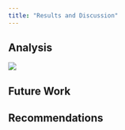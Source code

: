 ```yaml
---
title: "Results and Discussion"
---
```


## Analysis

![](images/Water Resupply Last.png)

## Future Work

## Recommendations
